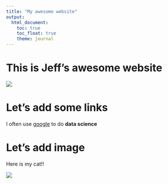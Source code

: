 ```yaml
---
title: "My awesome website"
output: 
  html_document:
    toc: true
    toc_float: true
    theme: journal
---
```


# This is Jeff's awesome website

![](https://media.giphy.com/media/drXGoW1iudhKw/giphy.gif)

# Let's add some links

I often use [google](https://www.google.com/) to do **data science**


# Let's add image

Here is my cat!!

![](cat.jpg)
